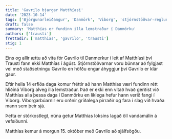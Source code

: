 ```yaml
---
title: 'Gavrilo bjargar Matthíasi'
date: '2023-10-14'
tags: ['Björgunarleiðangur', 'Danmörk', 'Viborg', 'stjórnstöðvar-reglunnar']
draft: false
summary: 'Matthías er fundinn illa lemstraður í Danmörku'
authors: ['trausti']
frettadir: ['matthias', 'gavrilo', 'trausti']
stig: 1
---
```



Eins og allir ættu að vita fór Gavrilo til Danmerkur í leit af Matthíasi því Trausti fann ekki Matthías í ágúst.
Stjórnstöðvarnar voru búnnar að fylgjast vel með staðsetningu Gavrilo en höfðu engar áhyggjur því Gavrilo er klár gaur.


Eftir heila 14 erfiða daga komur fréttir að hann Matthías væri fundinn rétt hliðiná Viborg alveg illa lemstraður.
Það er ekki enn vitað hvað gerðist við Matthías alla þessa daga í Danmörku en líklega hefur hann verið
fangi í Viborg. Viborgarbúarnir eru orðnir gríðalega pirraðir og fara í slag við hvaða mann sem þeir sjá.


Þetta er stórkostlegt, núna getur Matthías loksins lagað öll vandamálin á vefsíðunni.


Matthías kemur á morgun 15. október með Gavrilo að sjálfsögðu.
